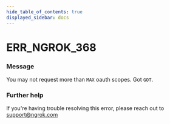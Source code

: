 ```yaml
---
hide_table_of_contents: true
displayed_sidebar: docs
---
```



# ERR_NGROK_368

### Message

You may not request more than `MAX` oauth scopes. Got `GOT`.

### Further help

If you're having trouble resolving this error, please reach out to [support@ngrok.com](mailto:support@ngrok.com?subject=Help%20with%20ERR_NGROK_368)

<ErrorDetails error="err_ngrok_368" />
